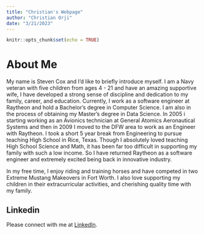```yaml
---
title: "Christian's Webpage"
author: "Christian Orji"
date: "3/21/2023"
---
```


```r
knitr::opts_chunk$set(echo = TRUE)
```

# About Me

My name is Steven Cox and I'd like to briefly introduce myself.  I am a Navy veteran with five children from ages 4 - 21 and have an amazing supportive wife, I have developed a strong sense of discipline and dedication to my family, career, and education. Currently, I work as a software engineer at Raytheon and hold a Bachelor's degree in Computer Science. I am also in the process of obtaining my Master's degree in Data Science. 
In 2005 i starting working as an Avionics technician at General Atomics Aeronautical Systems and then in 2009 I moved to the DFW area to work as an Engineer with Raytheon.  I took a short 5 year break from Engineering to pursue teaching High School in Rice, Texas.  Though I absolutely loved teaching High School Science and Math, it has been far too difficult in supporting my family with such a low income.  So I have returned Raytheon as a software engineer and extremely excited being back in innovative industry. 

In my free time, I enjoy riding and training horses and have competed in two Extreme Mustang Makeovers in Fort Worth.  I also love supporting my children in their extracurricular activities, and cherishing quality time with my family.

## Linkedin

Please connect with me at [LinkedIn](http://www.linkedin.com/in/steven-cox-714ba7240). 
